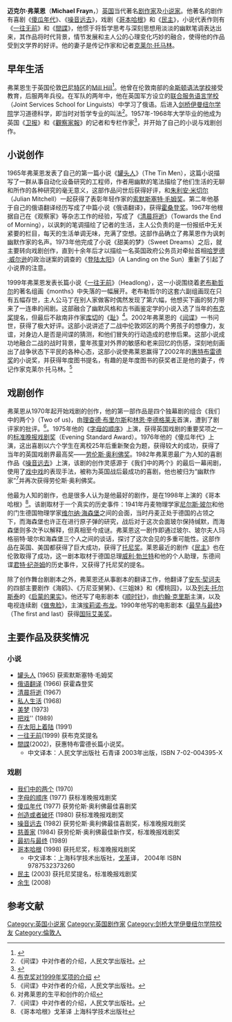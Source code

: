 {{Infobox Biography
| subject_name   = 米高·弗萊恩 
| image_name     = 
| image_size     = 
| image_caption  = 
| date_of_birth  = {{birth date and age|1933|9|8}}
| place_of_birth = {{UK}}[[米德爾塞克斯郡|米德爾塞克斯郡]][[磨坊山|磨坊山]]
| date_of_death  = 
| place_of_death = 
| occupation     = [[英国|英国]]当代著名[[剧作家|剧作家]]及[[小说家|小说家]]
}}

'''迈克尔·弗莱恩'''（'''Michael Frayn'''，{{bd|1933年|9月8日||}}）[[英国|英国]]当代著名[[剧作家|剧作家]]及[[小说家|小说家]]。他著名的剧作有喜剧《[[傻瓜年代|傻瓜年代]]》、《[[噪音远去|噪音远去]]》，戏剧《[[哥本哈根_(戏剧)|哥本哈根]]》和《[[民主_(戏剧)|民主]]》，小说代表作则有《[[一往无前|一往无前]]》和《[[间谍_(小说)|間諜]]》，他惯于将哲学思考与深刻思想用淡淡的幽默笔调表达出来，其作品将时代背景，情节发展和主人公的心理变化巧妙的融合，使得他的作品受到文学界的好评。他的妻子是传记作家和记者[[克莱尔·托马林|克莱尔·托马林]]。

==早年生活==
弗莱恩生于英国伦敦[[巴尼特区|巴尼特区]]的[[Mill_Hill|Mill Hill]]<ref>{{Cite web |url=http://www.guardian.co.uk/stage/2009/aug/16/michael-frayn-interview |title=对弗莱恩的采访 |access-date=2010-03-20 |archive-date=2009-08-19 |archive-url=https://web.archive.org/web/20090819130516/http://www.guardian.co.uk/stage/2009/aug/16/michael-frayn-interview |dead-url=no }}</ref>。他曾在伦敦南部的[[金斯顿语法学校|金斯顿语法学校]]接受教育，后服两年兵役。在军队的两年中，他在英国军方设立的[[联合服务语言学校|联合服务语言学校]]（Joint Services School for Linguists）中学习了俄语。后进入[[剑桥伊曼纽尔学院|剑桥伊曼纽尔学院]]学习道德科学，即当时对哲学专业的叫法<ref name="">《间谍》中对作者的介绍，人民文学出版社。</ref>。1957年-1968年大学毕业的他成为英国《[[卫报|卫报]]》和《[[觀察家報|觀察家報]]》的记者和专栏作家<ref name="对弗莱恩的生平和创作的介绍">{{Cite web |url=http://www.imagi-nation.com/moonstruck/clsc74.html |title=对弗莱恩的生平和创作的介绍 |access-date=2010-03-20 |archive-url=https://web.archive.org/web/20091218065207/http://www.imagi-nation.com/moonstruck/clsc74.html |archive-date=2009-12-18 |dead-url=yes }}</ref>，并开始了自己的小说与戏剧创作。

==小说创作==
1965年弗莱恩发表了自己的第一篇小说《[[罐头人|罐头人]]》（The Tin Men），这篇小说描写了一群从事自动化设备研究的工程师，作者用幽默的笔法描绘了他们生活的无聊和所作的各种研究的毫无意义，这部作品问世后获得好评，和[[朱利安·米切尔|朱利安·米切尔]]（Julian Mitchell）一起获得了表彰年轻作家的[[索默斯塞特·毛姆奖|索默斯塞特·毛姆奖]]。第二年他基于自己的俄语翻译经历写成了中篇小说《俄语翻译》，获得[[霍桑登奖|霍桑登奖]]。1967年他根据自己在《观察家》等杂志工作的经验，写成了《[[清晨将逝|清晨将逝]]》（Towards the End of Morning），以讽刺的笔调描绘了记者的生活，主人公负责的是一份报纸中无关紧要的栏目，每天的生活单调无味，充满了空想。这部作品确立了弗莱恩作为讽刺幽默作家的名声。1973年他完成了小说《甜美的梦》（Sweet Dreams）之后，就主要转向戏剧创作，直到十余年后才以描绘一名英国政府公务员对牵扯首相[[哈罗德·威尔逊|哈罗德·威尔逊]]的政治谜案的调查的《[[登陆太阳|登陆太阳]]》（A Landing on the Sun）重新了引起了小说界的注意。

1999年弗莱恩发表长篇小说《[[一往无前|一往无前]]》（Headlong），这一小说围绕着[[老布勒哲尔|老布勒哲尔]]的著名组画《months》中失落的一幅展开。老布勒哲尔的这套六副组画现在只有五幅存世，主人公马丁在别人家做客时偶然发现了第六幅，他想买下画的努力带来了一连串的闹剧。这部融合了幽默风格和古书画鉴定学的小说入选了当年的[[布克奖|布克奖]]提名，但最后不敌南非作家[[库切|库切]]的《[[耻|耻]]》<ref>[http://www.themanbookerprize.com/prize/archive/32 布克奖对1999年奖项的介绍] {{webarchive|url=https://web.archive.org/web/20100103023322/http://themanbookerprize.com/prize/archive/32 |date=2010-01-03 }}</ref>。2002年弗莱恩的《[[间谍|间谍]]》一书问世，获得了极大好评。这部小说讲述了二战中伦敦郊区的两个男孩子的想像力，友谊，对身边人是否是间谍的猜测，和他们冒失的行动造成的悲惨后果。这部小说成功地融合二战的战时背景，童年孩童对外界的敏感和老来回忆的伤感，深刻地刻画出了战争状态下平民的各种心态，这部小说使弗莱恩赢得了2002年的[[惠特布雷德奖|惠特布雷德奖]]的小说奖，并获得年度图书提名，有趣的是年度图书的获奖者正是他的妻子，传记作家克莱尔·托马林。<ref name="">《间谍》中对作者的介绍，人民文学出版社。</ref>

==戏剧创作==
弗莱恩从1970年起开始戏剧的创作，他的第一部作品是四个独幕剧的组合《我们中的两个》（Two of us)，由[[理查德·布里尔斯|理查德·布里尔斯]]和[[林恩·李德格莱夫|林恩·李德格莱夫]]首演，遭到了剧评家的批评。<ref name="对弗莱恩的生平和创作的介绍">[http://www.imagi-nation.com/moonstruck/clsc74.html ] {{Wayback|url=http://www.imagi-nation.com/moonstruck/clsc74.html |date=20091218065207 }}对弗莱恩的生平和创作的介绍</ref>。1975年他的《[[字母的顺序|字母的顺序]]》上演，获得英国戏剧的重要奖项之一的[[标准晚报戏剧奖|标准晚报戏剧奖]]（Evening Standard Award）。1976年他的《傻瓜年代》上演，这出喜剧以六个学生在离校25年后重新聚会为题，获得较大的成功，获得了当年的英国戏剧界最高奖——[[劳伦斯·奥利佛奖|劳伦斯·奥利佛奖]]。1982年弗莱恩最广为人知的喜剧作品《[[噪音远去|噪音远去]]》上演，该剧的创作灵感源于《我们中的两个》的最后一幕闹剧，使用了[[戏中戏|戏中戏]]的表现手法，被称为英国战后最成功的喜剧，他也被归为“幽默作家”<ref name="">《间谍》中对作者的介绍，人民文学出版社。</ref>并再次获得劳伦斯·奥利佛奖。

他最为人知的剧作，也是很多人认为是他最好的剧作，是在1998年上演的《哥本哈根》<ref>《哥本哈根》戈革译 上海科学技术出版社</ref>。该剧取材于一个真实的历史事件：1941年丹麦物理学家[[尼尔斯·玻尔|尼尔斯·玻尔]]和他的门生德国物理学家[[维尔纳·海森堡|维尔纳·海森堡]]之间的会面，当时丹麦正处于德国的占领之下，而海森堡也许正在进行原子弹的研究，战后对于这次会面玻尔保持缄默，而海森堡则多次予以解释，但真相至今成谜。弗莱恩这一剧作即通过玻尔、玻尔夫人玛格丽特·玻尔和海森堡三个人之间的谈话，探讨了这次会见的多重可能性。这部作品在英国、美国都获得了巨大成功，获得了[[托尼奖|托尼奖]]。莱恩最近的剧作《[[民主|民主]]》也在伦敦取得了成功，这一剧本取材于德国总理[[威利·勃兰特|威利·勃兰特]]和他的个人助理，东德间谍[[君特·纪尧姆|君特·纪尧姆]]的历史事件，又获得了托尼奖的提名。

除了创作舞台剧剧本之外，弗莱恩还从事剧本的翻译工作，他翻译了[[安东·契诃夫|安东·契诃夫]]的四部主要剧作《海鸥》、《万尼亚舅舅》、《三姐妹》和《樱桃园》，以及[[列夫·托尔斯泰|列夫·托尔斯泰]]的《[[启蒙的果实|启蒙的果实]]》。他还写了电影剧本《[[顺时针|顺时针]]》，由[[约翰·克里斯|约翰·克里斯]]主演，以及电视连续剧《[[做鬼脸|做鬼脸]]》，主演[[埃莉诺·布龙|埃莉诺·布龙]]。1990年他写的电影剧本《[[最早与最终|最早与最终]]》（The first and last）获得[[国际艾美奖|国际艾美奖]]。

==主要作品及获奖情况==
===小说===
*[[罐头人|罐头人]] (1965) 获索默斯塞特·毛姆奖
*[[俄语翻译|俄语翻译]] (1966) 获霍森登奖
*[[清晨将逝|清晨将逝]] (1967) 
*[[私人生活|私人生活]] (1968)
*[[美梦|美梦]] (1973)
*[[把戏|把戏]]'' (1989)
*[[在太阳上着陆|在太阳上着陆]] (1991)
*[[一往无前|一往无前]](1999) 获布克奖提名
*[[間諜_(小說)|間諜]](2002)，获惠特布雷德长篇小说奖。
**中文译本：人民文学出版社 石青译 2003年出版，ISBN 7-02-004395-X

===戏剧===
*[[我们中的两个|我们中的两个]] (1970)
*[[字母的顺序|字母的顺序]] (1977) 获标准晚报戏剧奖
*[[傻瓜年代|傻瓜年代]] (1977) 获劳伦斯·奥利佛最佳喜剧奖
*[[创造或者破坏|创造或者破坏]] (1980) 获标准晚报戏剧奖
*[[噪音远去|噪音远去]] (1982) 获劳伦斯·奥利佛最佳喜剧奖，标准晚报戏剧奖
*[[慈善家_(戲劇)|慈善家]] (1984) 获劳伦斯·奥利佛最佳新作奖，标准晚报戏剧奖
*[[最初与最终|最初与最终]] (1989)
*[[哥本哈根_(戲劇)|哥本哈根]] (1998) 获托尼奖，标准晚报戏剧奖
**中文译本：上海科学技术出版社，[[戈革|戈革]]译， 2004年 ISBN 9787532373260
*[[民主_(戲劇)|民主]] (2003) 获托尼奖提名，标准晚报戏剧奖
*[[余生|余生]] (2008)

==参考文献==
<div class="references-small">
<references></references>
</div>

{{Authority control}}
{{DEFAULTSORT:Frayn, Michael}}
[[Category:英国小说家|Category:英国小说家]]
[[Category:英国剧作家|Category:英国剧作家]]
[[Category:剑桥大学伊曼纽尔学院校友|Category:剑桥大学伊曼纽尔学院校友]]
[[Category:倫敦人|Category:倫敦人]]